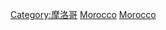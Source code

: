 {{Commons cat|National parks of Morocco}}

[[Category:摩洛哥|Category:摩洛哥]]
[[Category:非洲国家公园|Morocco]]
[[Category:各国国家公园|Morocco]]